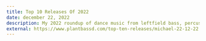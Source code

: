 ---
title: Top 10 Releases Of 2022
date: december 22, 2022
description: My 2022 roundup of dance music from leftfield bass, percussion, to electro.
external: https://www.plantbassd.com/top-ten-releases/michael-22-12-22
---
